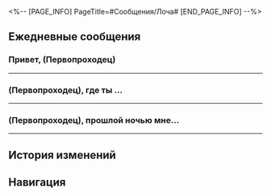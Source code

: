 <%-- [PAGE_INFO]
PageTitle=#Сообщения/Лоча#
[END_PAGE_INFO] --%>
{{Сообщение Инфобокс
|id          = 1203
|Изображение = Персонаж Лоча Иконка.png
|Тип         = Персонаж
|Отправитель = Лоча
|ПодписьСоо  = Простой странствующий торговец
|Фракция     = Лофу Сяньчжоу
}}

==Ежедневные сообщения==
===Привет, (Первопроходец)===
{{Сообщения
|условие_получения = 
|текст=
:'''Лоча:''' Привет, (Первопроходец)
:'''Лоча:''' Приношу свои извинения за беспокойство, хочу кое о чём спросить.
:'''Лоча:''' Как я говорил, жизнь странствующего торговца по большей части нудная и скучная.
:'''Лоча:''' Может, дашь совет, (Первопроходец), как скоротать время в путешествиях?
:{Выбор} Общайся.
::'''(Первопроходец):''' Говори с окружающими.
::'''Лоча:''' Если честно, я не мастер ведения разговоров. Но из-за этого гроба приходится много болтать.
:{Выбор} Делай, что тебе нравится.
::'''(Первопроходец):''' Делай, что тебе нравится. Играй, читай, любуйся пейзажами, что захочешь.
::'''Лоча:''' Неплохая идея, нужно дочитать книги, которые я взял с Лофу.
:{Выбор} Спи.
::'''(Первопроходец):''' В дороге только спать и остаётся.
::'''Лоча:''' Главное - это цель, а не процесс, да?
:'''Лоча:''' Этим ты и занимаешься обычно, (Первопроходец)?
:{Выбор} Конечно!
::'''(Первопроходец):''' Конечно, так и делаю.
::'''Лоча:''' Кажется, ты в этом разбираешься.
::'''Лоча:''' Спасибо за совет.
:{Выбор} Конечно, нет.
::'''(Первопроходец):''' Конечно, нет, никогда так не делаю.
::'''Лоча:''' Значит, ты {{MC|ж=выбрала|м=выбрал}} то, что лучше всего подходит мне.
:'''Лоча:''' Попробую.
}}
----

===(Первопроходец), где ты {{MC|ж=жила|м=жил}}...===
{{Сообщения
|условие_получения = 
|текст=
:'''Лоча:''' (Первопроходец), где ты {{MC|ж=жила|м=жил}} на Лофу? Тебе понравилось?
:'''Лоча:''' Постой, дай угадаю.
:'''Лоча:''' Гостиница «Петрикор»?
:{Выбор} Там неплохо.
::'''(Первопроходец):''' Да, в ней я и {{MC|ж=жила|м=жил}}.
::'''(Первопроходец):''' Люкс премиум-класса, неплохо.
::'''(Первопроходец):''' [[Файл:Стикер ГПП 07 Пом-Пом 06.png|80px|&lbrack;Одобрение&rbrack;]]
::'''Лоча:''' Забронировать люкс премиум-класса непросто, большинство стремятся туда просто ради ночного вида на Авеню звездочётов.
:{Выбор} Так себе.
::'''(Первопроходец):''' Да, в ней я и {{MC|ж=жила|м=жил}}.
::'''(Первопроходец):''' Если честно, ничего особенного.
::'''(Первопроходец):''' В отелях всегда переживаю, что случится что-то плохое, а сам отель при этом меня мало интересует.
::'''(Первопроходец):''' [[Файл:Стикер ГПП 07 Пом-Пом 02.png|80px|&lbrack;Плач&rbrack;]]
::'''Лоча:''' Нелегко тебе пришлось, похоже.
:'''Лоча:''' Я часто останавливаюсь в «Петрикоре». От него легко добраться куда угодно.
:'''Лоча:''' Несмотря на то, что я странствующий торговец, путешествия меня особо не увлекают, и даже мне порой бывает скучно.
:'''Лоча:''' В квартале залов небожителей есть несколько квартир, которые сдаются в краткосрочную аренду, поэтому я поехал туда.
:'''Лоча:''' Там часто останавливаются жители Сяньчжоу.
:{Выбор} Все будут глазеть.
::'''(Первопроходец):''' Все будут на тебя глазеть, не очень-то удобно.
::'''Лоча:''' Всё зависит от твоего отношения.
::'''Лоча:''' Жители Сяньчжоу не такие уж нелюдимые. Они дружелюбны, мне нравится за ними наблюдать...
::'''Лоча:''' Правда, в основном наблюдают за мной.
:{Выбор} Ты теперь житель Сяньчжоу.
::'''(Первопроходец):''' Ты и сам теперь житель Сяньчжоу.
::'''Лоча:''' Хе-хе, ты меня знаешь.
::'''Лоча:''' Да, я смешался с жителями Лофу.
:'''Лоча:''' Я веду кочевой образ жизни и ни одно место не могу назвать домом. Жизнь в квартале залов небожителей на некоторое время помогает мне забыть, что я странствующий торговец.
:'''Лоча:''' Так что мне нравится.
:{Выбор} Я тоже попробую.
::'''(Первопроходец):''' В следующий раз тоже попробую.
::'''Лоча:''' Если повезёт, мы даже станем соседями.
:{Выбор} Я не смогу там жить.
::'''(Первопроходец):''' Наверное, не смогу там жить.
::'''Лоча:''' А почему?
::{Выбор} Мне страшно!
:::'''(Первопроходец):''' Мне страшно!
::{Выбор} Могу спать только в своей постели!
:::'''(Первопроходец):''' Могу спать только в своей постели!
::{Выбор} Я чистюля!
:::'''(Первопроходец):''' Я чистюля!
::'''Лоча:''' Ясно.
::'''Лоча:''' Уважаю твоё решение.
::'''Лоча:''' Если передумаешь, дай знать.
}}
----

===(Первопроходец), прошлой ночью мне...===
{{Сообщения
|условие_получения = 
|текст=
:'''Лоча:''' (Первопроходец), прошлой ночью мне не удалось заснуть.
:'''Лоча:''' Может быть, я слишком наивен. Без постоянных клиентов трудно вести бизнес ночью.
:'''Лоча:''' Я отправился на Переулок ауруматонов, это старая улица, известная своим ночным базаром.
:'''Лоча:''' Я же странствующий торговец, а потому обязан проверить!
:{Выбор} Ты что-то продавал?
::'''(Первопроходец):''' Ты что-то продавал?
::'''Лоча:''' И да, и нет. Покупка и продажа неразрывно связаны.
::'''Лоча:''' У меня было с собой несколько занятных безделушек, но не всегда удаётся найти тех, кто ими заинтересуется.
::'''Лоча:''' Кстати, жители Сяньчжоу такие дружелюбные. Даже если они ничего не покупают, то обязательно останавливаются поболтать.
:{Выбор} Ты что-то покупал?
::'''(Первопроходец):''' Ты что-то покупал?
::'''Лоча:''' И да, и нет. Покупка и продажа неразрывно связаны.
::'''Лоча:''' В некоторых магазинах были интересные штуковины, но мне ничего не приглянулось.
::'''Лоча:''' Кстати, жители Сяньчжоу такие дружелюбные. Даже если я ничего не покупаю, они обязательно останавливаются поболтать.
:'''Лоча:''' Я просто не думал, что мы будем болтать до самого закрытия.
:'''Лоча:''' Ночка выдалась весёлой, но если подумать, что я получил?
:{Выбор} Ты получил информацию!
::'''(Первопроходец):''' Не говори так.
::'''(Первопроходец):''' Ты получил полезную информацию о Сяньчжоу!
::'''Лоча:''' Ха-ха, кажется, я и впрямь кажусь тебе странствующим торговцем.
:{Выбор} Ты нашёл друзей!
::'''(Первопроходец):''' Не говори так.
::'''(Первопроходец):''' Ты нашёл друзей среди жителей Сяньчжоу!
::'''Лоча:''' Да, что может быть лучше?
:{Выбор} Ты получил синяки под глазами!
::'''(Первопроходец):''' Не говори так.
::'''(Первопроходец):''' Ты получил синяки под глазами!
::'''Лоча:''' Эх, а обычно по мне не видно, что я не спал всю ночь.
:'''Лоча:''' Если удастся, загляни на Переулок ауруматонов.
:'''Лоча:''' А если я ещё буду на Сяньчжоу, обязательно зови с собой.
}}
----

==История изменений==
{{История изменений|2.7}}

==Навигация==
{{Сообщения Навбокс}}